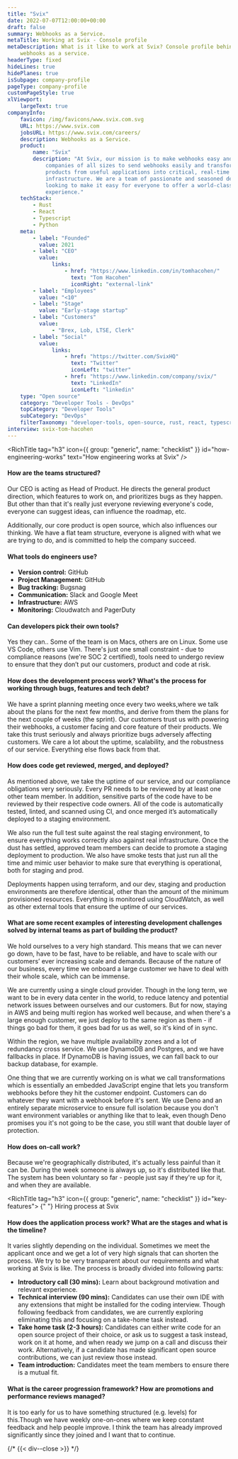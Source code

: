 ```yaml
---
title: "Svix"
date: 2022-07-07T12:00:00+00:00
draft: false
summary: Webhooks as a Service.
metaTitle: Working at Svix - Console profile
metaDescription: What is it like to work at Svix? Console profile behind the scenes at Svix -
    webhooks as a service.
headerType: fixed
hideLines: true
hidePlanes: true
isSubpage: company-profile
pageType: company-profile
customPageStyle: true
xlViewport:
    largeText: true
companyInfo:
    favicon: /img/favicons/www.svix.com.svg
    URL: https://www.svix.com
    jobsURL: https://www.svix.com/careers/
    description: Webhooks as a Service.
    product:
        name: "Svix"
        description: "At Svix, our mission is to make webhooks easy and ubiquitous. We enable
            companies of all sizes to send webhooks easily and transform software
            products from useful applications into critical, real-time data
            infrastructure. We are a team of passionate and seasoned developers
            looking to make it easy for everyone to offer a world-class webhooks
            experience."
    techStack:
        - Rust
        - React
        - Typescript
        - Python
    meta:
        - label: "Founded"
          value: 2021
        - label: "CEO"
          value:
              links:
                  - href: "https://www.linkedin.com/in/tomhacohen/"
                    text: "Tom Hacohen"
                    iconRight: "external-link"
        - label: "Employees"
          value: "<10"
        - label: "Stage"
          value: "Early-stage startup"
        - label: "Customers"
          value:
              - "Brex, Lob, LTSE, Clerk"
        - label: "Social"
          value:
              links:
                  - href: "https://twitter.com/SvixHQ"
                    text: "Twitter"
                    iconLeft: "twitter"
                  - href: "https://www.linkedin.com/company/svix/"
                    text: "LinkedIn"
                    iconLeft: "linkedin"
    type: "Open source"
    category: "Developer Tools - DevOps"
    topCategory: "Developer Tools"
    subCategory: "DevOps"
    filterTaxonomy: "developer-tools, open-source, rust, react, typescript, python"
interview: svix-tom-hacohen
---
```


<span id="wrapper-1" className="nav-anchor" anchor-name="how-engineering-works"></span>

<RichTitle tag="h3" icon={{ group: "generic", name: "checklist" }} id="how-engineering-works" text="How engineering works at Svix" />

#### How are the teams structured?

Our CEO is acting as Head of Product. He directs the general product direction,
which features to work on, and prioritizes bugs as they happen. But other than
that it's really just everyone reviewing everyone's code, everyone can suggest
ideas, can influence the roadmap, etc.

Additionally, our core product is open source, which also influences our
thinking. We have a flat team structure, everyone is aligned with what we are
trying to do, and is committed to help the company succeed.

#### What tools do engineers use?

-   **Version control:** GitHub
-   **Project Management:** GitHub
-   **Bug tracking:** Bugsnag
-   **Communication:** Slack and Google Meet
-   **Infrastructure:** AWS
-   **Monitoring:** Cloudwatch and PagerDuty

#### Can developers pick their own tools?

Yes they can.. Some of the team is on Macs, others are on Linux. Some use VS
Code, others use Vim. There's just one small constraint - due to compliance
reasons (we're SOC 2 certified), tools need to undergo review to ensure that
they don’t put our customers, product and code at risk.

#### How does the development process work? What's the process for working through bugs, features and tech debt?

We have a sprint planning meeting once every two weeks,where we talk about the
plans for the next few months, and derive from them the plans for the next
couple of weeks (the sprint). Our customers trust us with powering their
webhooks, a customer facing and core feature of their products. We take this
trust seriously and always prioritize bugs adversely affecting customers. We
care a lot about the uptime, scalability, and the robustness of our service.
Everything else flows back from that.

#### How does code get reviewed, merged, and deployed?

As mentioned above, we take the uptime of our service, and our compliance
obligations very seriously. Every PR needs to be reviewed by at least one other
team member. In addition, sensitive parts of the code have to be reviewed by
their respective code owners. All of the code is automatically tested, linted,
and scanned using CI, and once merged it’s automatically deployed to a staging
environment.

We also run the full test suite against the real staging environment, to ensure
everything works correctly also against real infrastructure. Once the dust has
settled, approved team members can decide to promote a staging deployment to
production. We also have smoke tests that just run all the time and mimic user
behavior to make sure that everything is operational, both for staging and prod.

Deployments happen using terraform, and our dev, staging and production
environments are therefore identical, other than the amount of the minimum
provisioned resources. Everything is monitored using CloudWatch, as well as
other external tools that ensure the uptime of our services.

#### What are some recent examples of interesting development challenges solved by internal teams as part of building the product?

We hold ourselves to a very high standard. This means that we can never go down,
have to be fast, have to be reliable, and have to scale with our customers’ ever
increasing scale and demands. Because of the nature of our business, every time
we onboard a large customer we have to deal with their whole scale, which can be
immense.

We are currently using a single cloud provider. Though in the long term, we want
to be in every data center in the world, to reduce latency and potential network
issues between ourselves and our customers. But for now, staying in AWS and
being multi region has worked well because, and when there's a large enough
customer, we just deploy to the same region as them - if things go bad for them,
it goes bad for us as well, so it's kind of in sync.

Within the region, we have multiple availability zones and a lot of redundancy
cross service. We use DynamoDB and Postgres, and we have fallbacks in place. If
DynamoDB is having issues, we can fall back to our backup database, for example.

One thing that we are currently working on is what we call transformations which
is essentially an embedded JavaScript engine that lets you transform webhooks
before they hit the customer endpoint. Customers can do whatever they want with
a webhook before it's sent. We use Deno and an entirely separate microservice to
ensure full isolation because you don't want environment variables or anything
like that to leak, even though Deno promises you it's not going to be the case,
you still want that double layer of protection.

#### How does on-call work?

Because we're geographically distributed, it's actually less painful than it can
be. During the week someone is always up, so it's distributed like that. The
system has been voluntary so far - people just say if they're up for it, and
when they are available.

<span id="wrapper-2" className="nav-anchor" anchor-name="hiring-process"></span>

<RichTitle tag="h3" icon={{ group: "generic", name: "checklist" }} id="key-features">
    {" "}
    Hiring process at Svix
</RichTitle>

#### How does the application process work? What are the stages and what is the timeline?

It varies slightly depending on the individual. Sometimes we meet the applicant
once and we get a lot of very high signals that can shorten the process. We try
to be very transparent about our requirements and what working at Svix is like.
The process is broadly divided into following parts:

-   **Introductory call (30 mins):** Learn about background motivation and
    relevant experience.
-   **Technical interview (90 mins):** Candidates can use their own IDE with any
    extensions that might be installed for the coding interview. Though following
    feedback from candidates, we are currently exploring eliminating this and
    focusing on a take-home task instead.
-   **Take home task (2-3 hours):** Candidates can either write code for an open
    source project of their choice, or ask us to suggest a task instead, work on
    it at home, and when ready we jump on a call and discuss their work.
    Alternatively, if a candidate has made significant open source contributions,
    we can just review those instead.
-   **Team introduction:** Candidates meet the team members to ensure there is a
    mutual fit.

#### What is the career progression framework? How are promotions and performance reviews managed?

It is too early for us to have something structured (e.g. levels) for
this.Though we have weekly one-on-ones where we keep constant feedback and help
people improve. I think the team has already improved significantly since they
joined and I want that to continue.

{/* {{< div--close >}} */}
